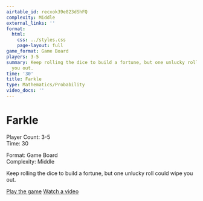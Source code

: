 ```yaml
---
airtable_id: recxok39e823dShFQ
complexity: Middle
external_links: ''
format:
  html:
    css: ../styles.css
    page-layout: full
game_format: Game Board
players: 3-5
summary: Keep rolling the dice to build a fortune, but one unlucky roll could wipe
  you out.
time: '30'
title: Farkle
type: Mathematics/Probability
video_docs: ''
---
```


# Farkle

:::{.game-info-box}
:::{.game-stats}
:::{.left-stats}
Player Count: 3-5  
Time: 30
:::
:::{.right-stats}
Format: Game Board  
Complexity: Middle
:::
:::
:::

Keep rolling the dice to build a fortune, but one unlucky roll could wipe you out.

:::{.game-actions}
<a href="#" class="btn btn-play disabled-button"><i class="fa fa-gamepad"></i> Play the game</a>
<a href="#" class="btn btn-watch disabled-button"><i class="fa fa-video"></i> Watch a video</a>
:::